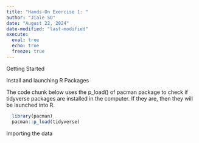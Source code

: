```yaml
---
title: "Hands-On Exercise 1: "
author: "Jiale SO"
date: "August 22, 2024"
date-modified: "last-modified"
execute: 
  eval: true
  echo: true
  freeze: true
---
```


Getting Started

Install and launching R Packages

The code chunk below uses the p_load() of pacman package to check if tidyverse packages are installed in the computer. If they are, then they will be launched into R.

```r
  library(pacman)
  pacman::p_load(tidyverse)
```

Importing the data

```r
```
